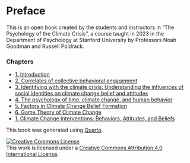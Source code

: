 # Preface {.unnumbered}

This is an open book created by the students and instructors in "The Psychology of the Climate Crisis", a course taught in 2023 in the Department of Psychology at Stanford University by Professors Noah Goodman and Russell Poldrack.

### Chapters

- [1.  Introduction](chapters/intro.md)
- [2.  Correlates of collective behavioral engagement](chapters/behavior_change.md)
- [3.  Identifying with the climate crisis: Understanding the influences of social identities on climate change belief and attitudes](chapters/social_identity.md)
- [4.  The psychology of time, climate change, and human behavior](chapters/time.md)
- [5.  Factors in Climate Change Belief Formation](chapters/motivated_reasoning_misinformation.md)
- [6.  Game Theory of Climate Change](chapters/game_theory.md)
- [1.  Climate Change Interventions: Behaviors, Attitudes, and Beliefs](chapters/behavior_change.md)


This book was generated using [Quarto](https://quarto.org).

<a rel="license" href="http://creativecommons.org/licenses/by/4.0/"><img alt="Creative Commons License" style="border-width:0" src="https://i.creativecommons.org/l/by/4.0/88x31.png" /></a><br />This work is licensed under a <a rel="license" href="http://creativecommons.org/licenses/by/4.0/">Creative Commons Attribution 4.0 International License</a>.